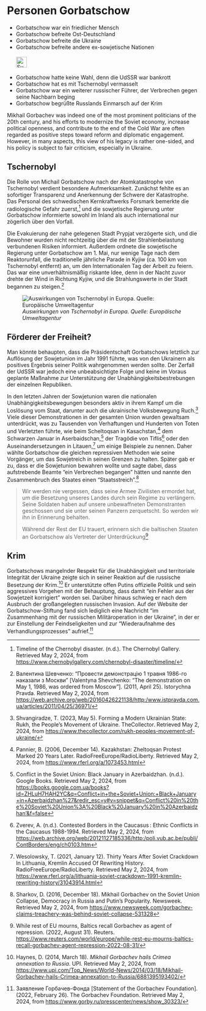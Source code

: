 # Personen Gorbatschow {#sec-persons-gorbachev}

::: {.callout-caution title=„Mythos“}
- Gorbatschow war ein friedlicher Mensch 
- Gorbatschow befreite Ost-Deutschland
- Gorbatschow befreite die Ukraine
- Gorbatschow befreite andere ex-sowjetische Nationen
[<br></br>![Suche nach Stichwort in EUvsDisinfo](../all_common_img/EUvsDisinfo_400x240.jpg){height=2em}](https://euvsdisinfo.eu/disinformation-cases/?text=Mikhail%20Gorbachev&sort=relevance)
:::

::: {.callout-tip title=„Wahrheit“}
- Gorbatschow hatte keine Wahl, denn die UdSSR war bankrott
- Gorbatschow hat es mit Tschernobyl vermasselt 
- Gorbatschow war ein weiterer russischer Führer, der Verbrechen gegen seine Nachbarn beging
- Gorbatschow begrüßte Russlands Einmarsch auf der Krim 
:::

Mikhail Gorbachev was indeed one of the most prominent politicians of the 20th century, and his efforts to modernize the Soviet economy, increase political openness, and contribute to the end of the Cold War are often regarded as positive steps toward reform and diplomatic engagement. However, in many aspects, this view of his legacy is rather one-sided, and his policy is subject to fair criticism, especially in Ukraine.


## Tschernobyl

Die Rolle von Michail Gorbatschow nach der Atomkatastrophe von Tschernobyl verdient besondere Aufmerksamkeit. Zunächst fehlte es an sofortiger Transparenz und Anerkennung der Schwere der Katastrophe. Das Personal des schwedischen Kernkraftwerks Forsmark bemerkte die radiologische Gefahr zuerst,[^persons-gorbachev.de-2] und die sowjetische Regierung unter Gorbatschow informierte sowohl im Inland als auch international nur zögerlich über den Vorfall.

Die Evakuierung der nahe gelegenen Stadt Prypjat verzögerte sich, und die Bewohner wurden nicht rechtzeitig über die mit der Strahlenbelastung verbundenen Risiken informiert. Außerdem ordnete die sowjetische Regierung unter Gorbatschow am 1\. Mai, nur wenige Tage nach dem Reaktorunfall, die traditionelle jährliche Parade in Kyjiw (ca. 100 km von Tschernobyl entfernt) an, um den Internationalen Tag der Arbeit zu feiern. Das war eine unverhältnismäßig riskante Idee, denn in der Nacht zuvor drehte der Wind in Richtung Kyjiw, und die Strahlungswerte in der Stadt begannen zu steigen.[^persons-gorbachev.de-3]

![*Auswirkungen von Tschernobyl in Europa. Quelle: Europäische Umweltagentur*](Chornobyl.jpg)


## Förderer der Freiheit?

Man könnte behaupten, dass die Präsidentschaft Gorbatschows letztlich zur Auflösung der Sowjetunion im Jahr 1991 führte, was von den Ukrainern als positives Ergebnis seiner Politik wahrgenommen werden sollte. Der Zerfall der UdSSR war jedoch eine unbeabsichtigte Folge und keine im Voraus geplante Maßnahme zur Unterstützung der Unabhängigkeitsbestrebungen der einzelnen Republiken.

In den letzten Jahren der Sowjetunion waren die nationalen Unabhängigkeitsbewegungen besonders aktiv in ihrem Kampf um die Loslösung vom Staat, darunter auch die ukrainische Volksbewegung Ruch.[^persons-gorbachev.de-4] Viele dieser Demonstrationen in der gesamten Union wurden gewaltsam unterdrückt, was zu Tausenden von Verhaftungen und Hunderten von Toten und Verletzten führte, wie beim Scheltoqsan in Kasachstan,[^persons-gorbachev.de-5] dem Schwarzen Januar in Aserbaidschan,[^persons-gorbachev.de-6] der Tragödie von Tiflis[^persons-gorbachev.de-7] oder den Auseinandersetzungen in Litauen,[^persons-gorbachev.de-8] um einige Beispiele zu nennen. Daher wählte Gorbatschow die gleichen repressiven Methoden wie seine Vorgänger, um das Sowjetreich in seinen Grenzen zu halten. Später gab er zu, dass er die Sowjetunion bewahren wollte und sagte dabei, dass aufstrebende Beamte "ein Verbrechen begangen" hätten und nannte den Zusammenbruch des Staates einen “Staatsstreich”.[^persons-gorbachev.de-9]

> Wir werden nie vergessen, dass seine Armee Zivilisten ermordet hat, um die Besetzung unseres Landes durch sein Regime zu verlängern. Seine Soldaten haben auf unsere unbewaffneten Demonstranten geschossen und sie unter seinen Panzern zerquetscht. So werden wir ihn in Erinnerung behalten.
>
> Während der Rest der EU trauert, erinnern sich die baltischen Staaten an Gorbatschow als Vertreter der Unterdrückung[^persons-gorbachev.de-1]


## Krim

Gorbatschows mangelnder Respekt für die Unabhängigkeit und territoriale Integrität der Ukraine zeigte sich in seiner Reaktion auf die russische Besetzung der Krim.[^persons-gorbachev.de-10] Er unterstützte offen Putins offizielle Politik und sein aggressives Vorgehen mit der Behauptung, dass damit “ein Fehler aus der Sowjetzeit korrigiert” worden sei. Darüber hinaus schwieg er nach dem Ausbruch der großangelegten russischen Invasion. Auf der Website der Gorbatschow-Stiftung fand sich lediglich eine Nachricht “im Zusammenhang mit der russischen Militäroperation in der Ukraine”, in der er zur Einstellung der Feindseligkeiten und zur “Wiederaufnahme des Verhandlungsprozesses” aufrief.[^persons-gorbachev.de-11]


[^persons-gorbachev.de-2]:  Timeline of the Chernobyl disaster. (n.d.). The Chernobyl Gallery. Retrieved May 2, 2024, from [https://www.chernobylgallery.com/chernobyl-disaster/timeline/](https://www.chernobylgallery.com/chernobyl-disaster/timeline/)

[^persons-gorbachev.de-3]:  Валентина Шевченко: “Провести демонстрацію 1 травня 1986-го наказали з Москви” \[Valentyna Shevchenko: “The demonstration on May 1, 1986, was ordered from Moscow”\]. (2011, April 25). Istorychna Pravda. Retrieved May 2, 2024, from [https://web.archive.org/web/20160426221138/http:/www.istpravda.com.ua/articles/2011/04/25/36971/](https://web.archive.org/web/20160426221138/http:/www.istpravda.com.ua/articles/2011/04/25/36971/)

[^persons-gorbachev.de-4]:  Shvangiradze, T. (2023, May 5). Forming a Modern Ukrainian State: Rukh, the People’s Movement of Ukraine. TheCollector. Retrieved May 2, 2024, from [https://www.thecollector.com/rukh-peoples-movement-of-ukraine/](https://www.thecollector.com/rukh-peoples-movement-of-ukraine/) 

[^persons-gorbachev.de-5]:  Pannier, B. (2006, December 14). Kazakhstan: Zheltoqsan Protest Marked 20 Years Later. RadioFreeEurope/RadioLiberty. Retrieved May 2, 2024, from [https://www.rferl.org/a/1073453.html](https://www.rferl.org/a/1073453.html) 

[^persons-gorbachev.de-6]:  Conflict in the Soviet Union: Black January in Azerbaidzhan. (n.d.). Google Books. Retrieved May 2, 2024, from [https://books.google.com.ua/books?id=ZHLuH7HAH2YC\&q=Conflict+in+the+Soviet+Union:+Black+January+in+Azerbaidzhan%27\&redir\_esc=y\#v=snippet\&q=Conflict%20in%20the%20Soviet%20Union%3A%20Black%20January%20in%20Azerbaidzhan’\&f=false](https://books.google.com.ua/books?id=ZHLuH7HAH2YC&q=Conflict+in+the+Soviet+Union:+Black+January+in+Azerbaidzhan%27&redir_esc=y#v=snippet&q=Conflict%20in%20the%20Soviet%20Union%3A%20Black%20January%20in%20Azerbaidzhan’&f=false) 

[^persons-gorbachev.de-7]:  Zverev, A. (n.d.). Contested Borders in the Caucasus : Ethnic Conflicts in the Caucasus 1988-1994. Retrieved May 2, 2024, from [https://web.archive.org/web/20121127185336/http:/poli.vub.ac.be/publi/ContBorders/eng/ch0103.htm](https://web.archive.org/web/20121127185336/http:/poli.vub.ac.be/publi/ContBorders/eng/ch0103.htm) 

[^persons-gorbachev.de-8]:  Wesolowsky, T. (2021, January 12). Thirty Years After Soviet Crackdown In Lithuania, Kremlin Accused Of Rewriting History. RadioFreeEurope/RadioLiberty. Retrieved May 2, 2024, from [https://www.rferl.org/a/lithuania-soviet-crackdown-1991-kremlin-rewriting-history/31043914.html](https://www.rferl.org/a/lithuania-soviet-crackdown-1991-kremlin-rewriting-history/31043914.html) 

[^persons-gorbachev.de-9]:  Sharkov, D. (2016, December 18). Mikhail Gorbachev on the Soviet Union Collapse, Democracy in Russia and Putin’s Popularity. Newsweek. Retrieved May 2, 2024, from [https://www.newsweek.com/gorbachev-claims-treachery-was-behind-soviet-collapse-531328](https://www.newsweek.com/gorbachev-claims-treachery-was-behind-soviet-collapse-531328) 

[^persons-gorbachev.de-10]:  Haynes, D. (2014, March 18). *Mikhail Gorbachev hails Crimea annexation to Russia*. UPI. Retrieved May 2, 2024, from [https://www.upi.com/Top\_News/World-News/2014/03/18/Mikhail-Gorbachev-hails-Crimea-annexation-to-Russia/6881395193402/](https://www.upi.com/Top_News/World-News/2014/03/18/Mikhail-Gorbachev-hails-Crimea-annexation-to-Russia/6881395193402/) 

[^persons-gorbachev.de-11]:  Заявление Горбачев-Фонда \[Statement of the Gorbachev Foundation\]. (2022, February 26). The Gorbachev Foundation. Retrieved May 2, 2024, from [https://www.gorby.ru/presscenter/news/show\_30323/](https://www.gorby.ru/presscenter/news/show\_30323/)

[^persons-gorbachev.de-1]: While rest of EU mourns, Baltics recall Gorbachev as agent of repression. (2022, August 31). Reuters. [https://www.reuters.com/world/europe/while-rest-eu-mourns-baltics-recall-gorbachev-agent-repression-2022-08-31/](https://www.reuters.com/world/europe/while-rest-eu-mourns-baltics-recall-gorbachev-agent-repression-2022-08-31/)


